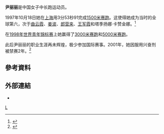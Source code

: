 {{Infobox sportsperson
| name                      = 尹麗麗
| image                     = 
| image_size                = 
| alt                       = 
| caption                   = 
| real_name                 = 
| native_name               = 
| native_name_lang          = 
| romanizedname             = 
| english_name              = 
| birth_name                = 
| nickname                  = 
| nationality               = 
| national_team             = 
| ethnicity                 = 
| hometown                  = 
| citizenship               = 
| birth_date                = {{Birth date and age|year=1979|month=11|day=11}}
| birth_place               = 
| death_date                = 
| death_place               = 
| resting_place             = 
| resting_place_coordinates = 
| monuments                 = 
| residence                 = 
| education                 = 
| alma_mater                = 
| occupation                = 
| years_active              = 1996 -
| employer                  = 
| agent                     = 
| height                    = 
| weight                    = 
| spouse                    = 
| life_partner              = 
| other_interests           = 
| website                   = 
| module                    = 
| country                   = 
| sport                     = 田徑
| position                  = 
| shoots                    = 
| catches                   = 
| disability                = 
| disability_class          = 
| weight_class              = 
| weight_class_type         = 
| rank                      = 
| event                     = 中長跑、長跑
| event_type                = 
| universityteam            = 
| collegeteam               = 
| league                    = 
| league_type               = 
| club                      = 
| team                      = 
| turnedpro                 = 
| turnedpro_type            = 
| partner                   = 
| former_partner            = 
| coach                     = 
| retired                   = 
| coaching                  = 
| module2                   = 
| worlds                    = 
{{ubl
|'''1998年世界青年田徑錦標賽'''：3000公尺第一名
|'''1998年世界青年田徑錦標賽'''：5000公尺第一名
}}
| regionals                 = 
{{ubl
|'''1997年亞洲青年田徑錦標賽'''：3000公尺第二名
|'''1997年亞洲青年田徑錦標賽'''：5000公尺第一名
}}
| nationals                 = 
{{ubl
|'''1997年中國全國運動會女子組'''：1500公尺第三名
|'''1997年中國全國運動會女子組'''：10000公尺第三名
}}
| olympics                  = 
| paralympics               = 
| commonwealth              = 
| highestranking            = 
| pb                        = 
{{ubl
|'''1500公尺'''：3分53.91秒 （1997年）
|'''3000公尺'''：8分41.05秒 （2000年）
|'''5000公尺'''：14分39.96秒 （1997年）
|'''10000公尺'''：30分39.98秒 （1997年）
|'''馬拉松'''：2小時32分42秒 （1996年）
}}
| medaltemplates            = 
{{MedalCountry|{{CHN-1949}}}}
{{MedalSport|女子田徑}}
{{MedalCompetition|亞洲青年田徑錦標賽}}
{{MedalSilver|1997年泰國曼谷|3000公尺}}
{{MedalGold|1997年泰國曼谷|5000公尺}}
{{MedalCompetition|世界青年田徑錦標賽}}
{{MedalGold|1998年法國安錫|3000公尺}}
{{MedalGold|1998年法國安錫|5000公尺}}
| show-medals               = 
| medaltemplates-title      = 
| module3                   = 
| updated                   = 2017年4月28日
}}
'''尹丽丽'''{{BD|1979年|11月11日||}}是中国女子中长跑运动员。

1997年10月18日她在[[上海|上海]]用3分53秒91完成[[1500米赛跑|1500米赛跑]]。这使得她成为当时的全球第六，次于[[曲云霞|曲云霞]]、[[姜波_(中长跑运动员)|姜波]]、[[郎营来|郎营来]]、[[王军霞|王军霞]]和塔季扬娜·卡赞金娜。<ref>{{Cite web |url=http://www.iaaf.org/statistics/toplists/inout=O/ageGroup=N/season=0/gender=W/discipline=1500/legal=A/index.html |title=IAAF Top Lists - 1500 Metres women |accessdate=2017-01-11 |archive-date=2007-09-16 |archive-url=https://web.archive.org/web/20070916111038/http://www.iaaf.org/statistics/toplists/inout%3DO/ageGroup%3DN/season%3D0/gender%3DW/discipline%3D1500/legal%3DA/index.html |dead-url=no }}</ref>

在[[1998年世界青年田径锦标赛|1998年世界青年锦标赛]]上她赢得了[[3000米赛跑|3000米赛跑]]和[[5000米赛跑|5000米赛跑]]。

此后尹丽丽的职业生涯再未辉煌，极少参加国际赛事。2001年，她因服用兴奋剂被禁赛2年。<ref>{{cite news |author= |title=Chinese trio given doping bans |url=http://news.bbc.co.uk/sport2/hi/in_depth/2000/drugs_in_sport/1454537.stm |work=BBC |date=24 July 2001 |accessdate=2007-09-09 |archive-date=2018-10-13 |archive-url=https://web.archive.org/web/20181013113730/http://news.bbc.co.uk/sport2/hi/in_depth/2000/drugs_in_sport/1454537.stm |dead-url=no }}</ref>

== 參考資料 ==
{{Reflist}}

== 外部連結 ==
*{{IAAF name|115545}}

{{authority control}}

{{DEFAULTSORT:Y}}
[[Category:尹姓|L]]